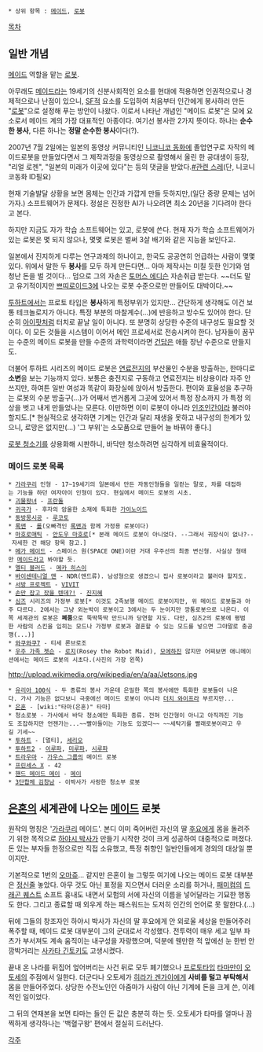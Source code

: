  * 상위 항목 : [[메이드]], [[로봇]]

[[목차]]
== 일반 개념 ==
[[메이드]] 역할을 맡는 [[로봇]].

아무래도 [[메이드]]라는 19세기의 신분사회적인 요소를 현대에 적용하면 인권적으로나 경제적으로나 난점이 있으니, [[SF]]적 요소를 도입하여 처음부터 인간에게 봉사하러 만든 "[[로봇]]"으로 설정해 푸는 방안이 나왔다. 이로서 나타난 개념인 "메이드 로봇"은 모에 요소로서 메이드 계의 가장 대표적인 아종이다. 여기선 봉사란 2가지 뜻이다. 하나는 '''순수한 봉사''', 다른 하나는 '''정말 순수한 봉사'''이다(?).

2007년 7월 2일에는 일본의 동영상 커뮤니티인 [[니코니코 동화]]에 졸업연구로 자작의 메이드로봇을 만들었다면서 그 제작과정을 동영상으로 촬영해서 올린 한 공대생이 등장, "리얼 로젠", "일본의 미래가 이곳에 있다"는 등의 댓글을 받았다.[http://www.nicovideo.jp/watch/sm546855 #관련 스레](단, 니코니코동화 ID필요)

현재 기술발달 상황을 보면 몸체는 인간과 가깝게 만들 듯하지만,(일단 중량 문제는 넘어가자.) 소프트웨어가 문제다. 정설은 진정한 AI가 나오려면 최소 20년을 기다려야 한다고 본다. 

하지만 지금도 자가 학습 소프트웨어는 있고, 로봇에 쓴다. 현재 자가 학습 소프트웨어가 있는 로봇은 몇 되지 않으나, 몇몇 로봇은 벌써 3살 배기와 같은 지능을 보인다고.

일본에서 진지하게 다루는 연구과제의 하나이고, 한국도 공공연히 언급하는 사람이 몇몇 있다. 위에서 말한 두 '''봉사'''를 모두 하게 만든다면... 아마 제작사는 미칠 듯한 인기와 엄청난 돈을 벌 것이다... 덤으로 그의 자손은 [[토머스 에디슨]] 자손취급 받는다. ~~더도 말고 유기적이지만 [[쁘띠로이드3]]에 나오는 로봇 수준으로만 만들어도 대박이다.~~

[[투하트]]에서는 프로토 타입은 '''봉사'''하게 특정부위가 있지만... 간단하게 생각해도 이건 보통 테크놀로지가 아니다. 특정 부분의 마찰계수(...)에 반응하고 방수도 있어야 한다. 단순히 [[아이팟]]처럼 터치로 끝날 일이 아니다. 또 분명히 상당한 수준의 내구성도 필요할 것이다. 이 모든 것들을 시스템이 이어서 메인 프로세서로 전송시켜야 한다. 남자들이 꿈꾸는 수준의 메이드 로봇을 만들 수준의 과학력이라면 [[건담]]은 애들 장난 수준으로 만들지도.

더불어 투하트 시리즈의 메이드 로봇은 [[연료전지]]의 부산물인 수분을 방출하는, 한마디로 '''소변'''을 보는 기능까지 있다. 보통은 충전지로 구동하고 연료전지는 비상용이라 자주 안 쓰지만, 하여튼 일반 여성과 똑같이 화장실에 앉아서 방출한다. 편이와 효율성을 추구하는 로봇의 수분 방출구(...)가 어째서 번거롭게 그곳에 있어서 특정 장소까지 가 특정 의상을 벗고 내게 만들었나는 모른다. 이만하면 이미 로봇이 아니라 [[인조인간]]이라 불러야 할지도.[* 현실적으로 생각하면 기계는 인간과 달리 재생을 못하고 내구성의 한계가 있으니, 로망은 없지만(...) '그 부위'는 소모품으로 만들어 늘 바꿔야 좋다.]

[[로봇 청소기]]를 상용화해 시판하니, 바닥만 청소하려면 심각하게 비효율적이다.

=== 메이드 로봇 목록 ===
 * [[가라쿠리]] 인형 - 17~19세기의 일본에서 만든 자동인형들을 일컫는 말로, 차를 대접하는 기능을 하던 여자아이 인형이 있다. 현실에서 메이드 로봇의 시초.
 * [[괴물왕녀]] - [[프란돌]]
 * [[귀곡가]] - 후자의 암울한 소재에 특화한 [[가이노이드]]
 * [[동방몽시공]] - [[루코토]]
 * [[록맨]] - [[롤]](오빠격인 [[록맨]]과 함께 가정용 로봇이다)
 * [[마호로매틱]] - [[안도우 마호로]][* 본래 메이드 로봇이 아니었다. --그래서 귀장식이 없나?-- 자세한 건 해당 항목 참고.]
 * [[메가 메이드]] - 스페이스 원(SPACE ONE)이란 거대 우주선의 최종 변신형. 사실상 형태만 [[메이드]]라고 봐야할 듯.
 * [[멜티 블러드]] - [[메카 히스이]]
 * [[바이센테니얼 맨]] - NDR(앤드류). 남성형으로 생겼으니 집사 로봇이라고 불러야 할지도.
 * [[서방 프로젝트]] - [[VIVIT]]
 * [[손만 잡고 잤을 텐데%3F%21|손만 잡고 잤을 텐데?!]] - [[진지혜]]
 * [[심즈]] 시리즈의 가정부 로봇[* 이것도 2족보행 메이드 로봇이지만, 위 메이드 로봇들과 아주 다르다. 2에서는 그냥 외눈박이 로봇이고 3에서는 두 눈이지만 깡통로봇으로 나온다. 이쪽 세계관의 로봇은 '''폐품'''으로 뚝딱뚝딱 만드니까 당연할 지도. 다만, 심즈2의 로봇에 평범한 사람의 스킨을 입히는 모드나 가정부 로봇과 결혼할 수 있는 모드를 넣으면 그야말로 충공깽(...)]
 * [[와쿠와쿠7]] - 티세 론브로조
 * [[우주 가족 젯슨]] - [[로지]](Rosey the Robot Maid), [[모에]]하진 않지만 어찌보면 애니메이션에서는 메이드 로봇의 시초다.(사진의 가장 왼쪽)

http://upload.wikimedia.org/wikipedia/en/a/aa/Jetsons.jpg

 * [[유리아 100식]] - 두 종류의 봉사 가운데 은밀한 쪽의 봉사에만 특화한 로봇들이 나온다. 가사 기능은 없다보니 극중에선 메이드 로봇이 아니라 [[더치 와이프]]라 부르지만...
 * [[은혼]] - [wiki:"타마(은혼)" 타마]
 * 청소로봇 - 가사에서 바닥 청소에만 특화한 종류. 전혀 인간형이 아니고 아직까진 기능도 조잡하지만 언젠가는...~~빨아들이는 기능도 있겠다~~ ~~세탁기를 빨래로봇이라고 우길 기세~~
 * [[투하트]] - [멀티], [[세리오]]
 * [[투하트2]] - [[이루파]], [[미루파]], [[시루파]]
 * [[트라우마]] - [[가우스 그룹]]의 메이드 로봇
 * [[프린세스 X]] - 42
 * [[핸드 메이드 메이]] - [[메이]]
 * [[3단합체 김창남]] - 이박사가 사랑한 청소부 로봇

== [[은혼]]의 세계관에 나오는 [[메이드]] 로봇 ==
원작의 명칭은 '[[가라쿠리]] 메이드'. 본디 이미 죽어버린 자신의 딸 [[후요]]에게 몸을 돌려주기 위한 목적으로 [[하야시 류잔|하야시 박사]]가 만들기 시작한 것이 크게 성공하여 대중적으로 퍼졌다. 돈 있는 부자들 한정으로만 직접 소유했고, 특정 취향인 일반인들에게 경외의 대상일 뿐이지만. 

기본적으로 1번의 [[오마쥬]]... 같지만 은혼이 늘 그렇듯 여기에 나오는 메이드 로봇 대부분은 [[정신줄]] 놓았다. 아무 것도 아닌 표정을 지으면서 더러운 소리를 하거나, [[패미컴]]의 [[드래곤 퀘스트]] 소프트 흉내도 내면서 모험의 서에 자신의 이름을 넣어달라는 기묘한 행동도 한다. 그리고 종료할 때 외우게 하는 패스워드는 도저히 인간의 언어로 못 말한다.(...)

뒤에 그들의 창조자인 하야시 박사가 자신의 딸 후요에게 안 외로울 세상을 만들어주러 폭주할 때, 메이드 로봇 대부분이 그의 군대로서 각성했다. 전투력이 매우 세고 일부 파츠가 부서져도 계속 움직이는 내구성을 자랑했으며, 덕분에 웬만한 적 앞에선 눈 한번 안 깜박거리는 [[사카타 긴토키]]도 고생시켰다.

끝내 온 나라를 뒤집어 엎어버리는 사건 뒤로 모두 폐기했으나 [[프로토타입]] [[타마(은혼)|타마]]만이 [[오토세]]의 주점에서 일한다. 더군다나 오토세가 [[히라가 겐가이]]에게 '''사비를 털고 부탁해서''' 몸을 만들어주었다. 상당한 수전노인인 아줌마가 사람이 아닌 기계에 돈을 크게 쓴, 이례적인 일이었다.

그 뒤의 연재본을 보면 타마는 들인 돈 값은 충분히 하는 듯. 오토세가 타마를 얼마나 끔찍하게 생각하나는 '백혈구왕' 편에서 절실히 드러난다.

[[각주]]
